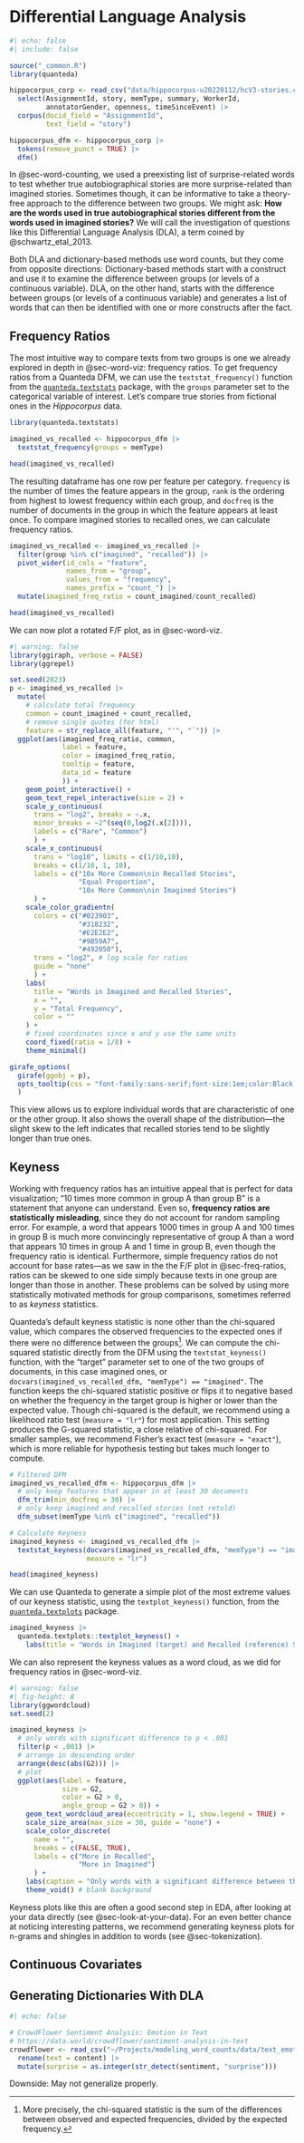 # Differential Language Analysis {#sec-dla}

```r
#| echo: false
#| include: false

source("_common.R")
library(quanteda)

hippocorpus_corp <- read_csv("data/hippocorpus-u20220112/hcV3-stories.csv") |> 
  select(AssignmentId, story, memType, summary, WorkerId, 
         annotatorGender, openness, timeSinceEvent) |> 
  corpus(docid_field = "AssignmentId", 
         text_field = "story")

hippocorpus_dfm <- hippocorpus_corp |> 
  tokens(remove_punct = TRUE) |> 
  dfm()
```

In @sec-word-counting, we used a preexisting list of surprise-related words to test whether true autobiographical stories are more surprise-related than imagined stories. Sometimes though, it can be informative to take a theory-free approach to the difference between two groups. We might ask: **How are the words used in true autobiographical stories different from the words used in imagined stories?** We will call the investigation of questions like this Differential Language Analysis (DLA), a term coined by @schwartz_etal_2013.

Both DLA and dictionary-based methods use word counts, but they come from opposite directions: Dictionary-based methods start with a construct and use it to examine the difference between groups (or levels of a continuous variable). DLA, on the other hand, starts with the difference between groups (or levels of a continuous variable) and generates a list of words that can then be identified with one or more constructs after the fact.

## Frequency Ratios {#sec-freq-ratios}

The most intuitive way to compare texts from two groups is one we already explored in depth in @sec-word-viz: frequency ratios. To get frequency ratios from a Quanteda DFM, we can use the `textstat_frequency()` function from the [`quanteda.textstats`](https://github.com/quanteda/quanteda.textstats) package, with the `groups` parameter set to the categorical variable of interest. Let's compare true stories from fictional ones in the _Hippocorpus_ data.

```r
library(quanteda.textstats)

imagined_vs_recalled <- hippocorpus_dfm |> 
  textstat_frequency(groups = memType)

head(imagined_vs_recalled)
```

The resulting dataframe has one row per feature per category. `frequency` is the number of times the feature appears in the group, `rank` is the ordering from highest to lowest frequency within each group, and `docfreq` is the number of documents in the group in which the feature appears at least once. To compare imagined stories to recalled ones, we can calculate frequency ratios. 

```r
imagined_vs_recalled <- imagined_vs_recalled |> 
  filter(group %in% c("imagined", "recalled")) |> 
  pivot_wider(id_cols = "feature", 
              names_from = "group", 
              values_from = "frequency",
              names_prefix = "count_") |> 
  mutate(imagined_freq_ratio = count_imagined/count_recalled)

head(imagined_vs_recalled)
```

We can now plot a rotated F/F plot, as in @sec-word-viz.

```r
#| warning: false
library(ggiraph, verbose = FALSE)
library(ggrepel)

set.seed(2023)
p <- imagined_vs_recalled |> 
  mutate(
    # calculate total frequency
    common = count_imagined + count_recalled,
    # remove single quotes (for html)
    feature = str_replace_all(feature, "'", "`")) |> 
  ggplot(aes(imagined_freq_ratio, common, 
             label = feature,
             color = imagined_freq_ratio,
             tooltip = feature, 
             data_id = feature
             )) +
    geom_point_interactive() +
    geom_text_repel_interactive(size = 2) +
    scale_y_continuous(
      trans = "log2", breaks = ~.x,
      minor_breaks = ~2^(seq(0,log2(.x[2]))),
      labels = c("Rare", "Common")
      ) +   
    scale_x_continuous(
      trans = "log10", limits = c(1/10,10),
      breaks = c(1/10, 1, 10),
      labels = c("10x More Common\nin Recalled Stories",
                 "Equal Proportion",
                 "10x More Common\nin Imagined Stories")
      ) +
    scale_color_gradientn(
      colors = c("#023903", 
                 "#318232",
                 "#E2E2E2", 
                 "#9B59A7",
                 "#492050"), 
      trans = "log2", # log scale for ratios
      guide = "none"
      ) +
    labs(
      title = "Words in Imagined and Recalled Stories",
      x = "",
      y = "Total Frequency",
      color = ""
    ) +
    # fixed coordinates since x and y use the same units
    coord_fixed(ratio = 1/8) + 
    theme_minimal()

girafe_options(
  girafe(ggobj = p),
  opts_tooltip(css = "font-family:sans-serif;font-size:1em;color:Black;")
  )
```

This view allows us to explore individual words that are characteristic of one or the other group. It also shows the overall shape of the distribution---the slight skew to the left indicates that recalled stories tend to be slightly longer than true ones.

## Keyness {#sec-keyness}

Working with frequency ratios has an intuitive appeal that is perfect for data visualization; "10 times more common in group A than group B" is a statement that anyone can understand. Even so, **frequency ratios are statistically misleading**, since they do not account for random sampling error. For example, a word that appears 1000 times in group A and 100 times in group B is much more convincingly representative of group A than a word that appears 10 times in group A and 1 time in group B, even though the frequency ratio is identical. Furthermore, simple frequency ratios do not account for base rates---as we saw in the the F/F plot in @sec-freq-ratios, ratios can be skewed to one side simply because texts in one group are longer than those in another. These problems can be solved by using more statistically motivated methods for group comparisons, sometimes referred to as _keyness_ statistics.

Quanteda's default keyness statistic is none other than the chi-squared value, which compares the observed frequencies to the expected ones if there were no difference between the groups^[More precisely, the chi-squared statistic is the sum of the differences between observed and expected frequencies, divided by the expected frequency.]. We can compute the chi-squared statistic directly from the DFM using the `textstat_keyness()` function, with the "target" parameter set to one of the two groups of documents, in this case imagined ones, or `docvars(imagined_vs_recalled_dfm, "memType") == "imagined"`. The function keeps the chi-squared statistic positive or flips it to negative based on whether the frequency in the target group is higher or lower than the expected value. Though chi-squared is the default, we recommend using a likelihood ratio test (`measure = "lr"`) for most application. This setting produces the G-squared statistic, a close relative of chi-squared. For smaller samples, we recommend Fisher's exact test (`measure = "exact"`), which is more reliable for hypothesis testing but takes much longer to compute.

```r
# Filtered DFM
imagined_vs_recalled_dfm <- hippocorpus_dfm |> 
  # only keep features that appear in at least 30 documents
  dfm_trim(min_docfreq = 30) |>
  # only keep imagined and recalled stories (not retold)
  dfm_subset(memType %in% c("imagined", "recalled"))

# Calculate Keyness
imagined_keyness <- imagined_vs_recalled_dfm |> 
  textstat_keyness(docvars(imagined_vs_recalled_dfm, "memType") == "imagined",
                   measure = "lr")

head(imagined_keyness)
```

We can use Quanteda to generate a simple plot of the most extreme values of our keyness statistic, using the `textplot_keyness()` function, from the [`quanteda.textplots`](https://quanteda.io/articles/pkgdown/examples/plotting.html) package. 

```r
imagined_keyness |> 
  quanteda.textplots::textplot_keyness() +
    labs(title = "Words in Imagined (target) and Recalled (reference) Stories")
```
We can also represent the keyness values as a word cloud, as we did for frequency ratios in @sec-word-viz.

```r
#| warning: false
#| fig-height: 8
library(ggwordcloud)
set.seed(2)

imagined_keyness |> 
  # only words with significant difference to p < .001
  filter(p < .001) |> 
  # arrange in descending order
  arrange(desc(abs(G2))) |> 
  # plot
  ggplot(aes(label = feature, 
             size = G2, 
             color = G2 > 0,
             angle_group = G2 > 0)) +
    geom_text_wordcloud_area(eccentricity = 1, show.legend = TRUE) + 
    scale_size_area(max_size = 30, guide = "none") +
    scale_color_discrete(
      name = "",
      breaks = c(FALSE, TRUE),
      labels = c("More in Recalled", 
                 "More in Imagined")
      ) +
    labs(caption = "Only words with a significant difference between the groups (p < .001) were included.") +
    theme_void() # blank background
```

Keyness plots like this are often a good second step in EDA, after looking at your data directly (see @sec-look-at-your-data). For an even better chance at noticing interesting patterns, we recommend generating keyness plots for n-grams and shingles in addition to words (see @sec-tokenization). 

## Continuous Covariates



## Generating Dictionaries With DLA



```r
#| echo: false

# CrowdFlower Sentiment Analysis: Emotion in Text
# https://data.world/crowdflower/sentiment-analysis-in-text
crowdflower <- read_csv("~/Projects/modeling_word_counts/data/text_emotion.csv") |> 
  rename(text = content) |> 
  mutate(surprise = as.integer(str_detect(sentiment, "surprise")))

```


Downside: May not generalize properly.

